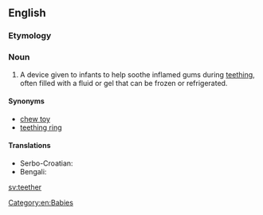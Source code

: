 ==English==

===Etymology===
{{suffix|en|teethe|er}}

===Noun===
{{en-noun}}

# A device given to infants to help soothe inflamed gums during [[teething]], often filled with a fluid or gel that can be frozen or refrigerated.

====Synonyms====
* [[chew toy]]
* [[teething ring]]

====Translations====
{{trans-top|device given to infants to help soothe inflamed gums during [[teething]]}}
* Serbo-Croatian: {{t|sh|глођа|f|tr=glođa|sc=Cyrl}}
* Bengali: {{t|bn|নোলা|tr=nola|sc=Beng}}
{{trans-mid}}
{{trans-bottom}}

[[Category:en:Babies]]

[[sv:teether]]